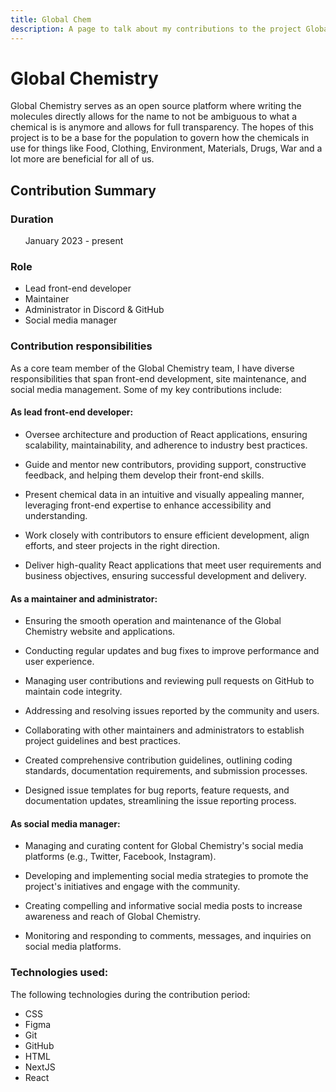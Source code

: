 ```yaml
---
title: Global Chem
description: A page to talk about my contributions to the project Global Chem.
---
```



# Global Chemistry

<Hero
  src="/GlobalChem-logo.png"
  alt="Global Chemistry written in red with a molecule on the right side in gray and red."
  repo="https://github.com/Global-Chem"
  href="https://globalchemistry.org/"
/>

Global Chemistry serves as an open source platform where writing the molecules directly allows for the name to not be ambiguous to what a chemical is is anymore and allows for full transparency. The hopes of this project is to be a base for the population to govern how the chemicals in use for things like Food, Clothing, Environment, Materials, Drugs, War and a lot more are beneficial for all of us.

## Contribution Summary

### Duration

&nbsp;&nbsp;&nbsp;&nbsp;&nbsp;&nbsp;January 2023 - present

### Role

- Lead front-end developer
- Maintainer
- Administrator in Discord & GitHub
- Social media manager

### Contribution responsibilities

As a core team member of the Global Chemistry team, I have diverse responsibilities that span front-end development, site maintenance, and social media management. Some of my key contributions include:

#### As lead front-end developer:

- Oversee architecture and production of React applications, ensuring scalability, maintainability, and adherence to industry best practices.

- Guide and mentor new contributors, providing support, constructive feedback, and helping them develop their front-end skills.

- Present chemical data in an intuitive and visually appealing manner, leveraging front-end expertise to enhance accessibility and understanding.

- Work closely with contributors to ensure efficient development, align efforts, and steer projects in the right direction.

- Deliver high-quality React applications that meet user requirements and business objectives, ensuring successful development and delivery.

#### As a maintainer and administrator:

- Ensuring the smooth operation and maintenance of the Global Chemistry website and applications.

- Conducting regular updates and bug fixes to improve performance and user experience.

- Managing user contributions and reviewing pull requests on GitHub to maintain code integrity.

- Addressing and resolving issues reported by the community and users.

- Collaborating with other maintainers and administrators to establish project guidelines and best practices.

- Created comprehensive contribution guidelines, outlining coding standards, documentation requirements, and submission processes.

- Designed issue templates for bug reports, feature requests, and documentation updates, streamlining the issue reporting process.

#### As social media manager:

- Managing and curating content for Global Chemistry's social media platforms (e.g., Twitter, Facebook, Instagram).

- Developing and implementing social media strategies to promote the project's initiatives and engage with the community.

- Creating compelling and informative social media posts to increase awareness and reach of Global Chemistry.

- Monitoring and responding to comments, messages, and inquiries on social media platforms.

### Technologies used:

The following technologies during the contribution period:

- CSS
- Figma
- Git
- GitHub
- HTML
- NextJS
- React
